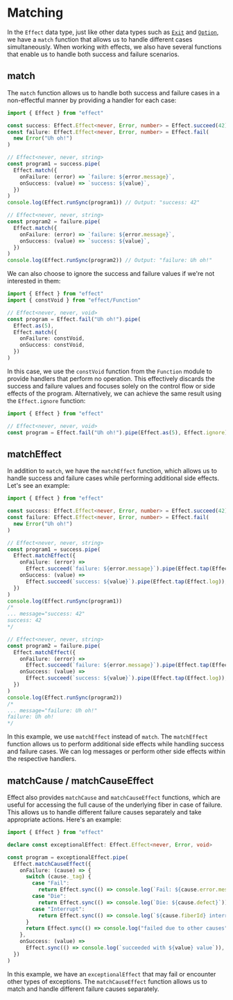 # Matching

In the `Effect` data type, just like other data types such as [`Exit`](../../essentials/exit#matching) and [`Option`](../../data-types/option#matching), we have a `match` function that allows us to handle different cases simultaneously. When working with effects, we also have several functions that enable us to handle both success and failure scenarios.

## match

The `match` function allows us to handle both success and failure cases in a non-effectful manner by providing a handler for each case:

```ts
import { Effect } from "effect"

const success: Effect.Effect<never, Error, number> = Effect.succeed(42)
const failure: Effect.Effect<never, Error, number> = Effect.fail(
  new Error("Uh oh!")
)

// Effect<never, never, string>
const program1 = success.pipe(
  Effect.match({
    onFailure: (error) => `failure: ${error.message}`,
    onSuccess: (value) => `success: ${value}`,
  })
)
console.log(Effect.runSync(program1)) // Output: "success: 42"

// Effect<never, never, string>
const program2 = failure.pipe(
  Effect.match({
    onFailure: (error) => `failure: ${error.message}`,
    onSuccess: (value) => `success: ${value}`,
  })
)
console.log(Effect.runSync(program2)) // Output: "failure: Uh oh!"
```

We can also choose to ignore the success and failure values if we're not interested in them:

```ts /never, void/
import { Effect } from "effect"
import { constVoid } from "effect/Function"

// Effect<never, never, void>
const program = Effect.fail("Uh oh!").pipe(
  Effect.as(5),
  Effect.match({
    onFailure: constVoid,
    onSuccess: constVoid,
  })
)
```

In this case, we use the `constVoid` function from the `Function` module to provide handlers that perform no operation. This effectively discards the success and failure values and focuses solely on the control flow or side effects of the program. Alternatively, we can achieve the same result using the `Effect.ignore` function:

```ts /never, void/
import { Effect } from "effect"

// Effect<never, never, void>
const program = Effect.fail("Uh oh!").pipe(Effect.as(5), Effect.ignore)
```

## matchEffect

In addition to `match`, we have the `matchEffect` function, which allows us to handle success and failure cases while performing additional side effects. Let's see an example:

```ts
import { Effect } from "effect"

const success: Effect.Effect<never, Error, number> = Effect.succeed(42)
const failure: Effect.Effect<never, Error, number> = Effect.fail(
  new Error("Uh oh!")
)

// Effect<never, never, string>
const program1 = success.pipe(
  Effect.matchEffect({
    onFailure: (error) =>
      Effect.succeed(`failure: ${error.message}`).pipe(Effect.tap(Effect.log)),
    onSuccess: (value) =>
      Effect.succeed(`success: ${value}`).pipe(Effect.tap(Effect.log)),
  })
)
console.log(Effect.runSync(program1))
/*
... message="success: 42"
success: 42
*/

// Effect<never, never, string>
const program2 = failure.pipe(
  Effect.matchEffect({
    onFailure: (error) =>
      Effect.succeed(`failure: ${error.message}`).pipe(Effect.tap(Effect.log)),
    onSuccess: (value) =>
      Effect.succeed(`success: ${value}`).pipe(Effect.tap(Effect.log)),
  })
)
console.log(Effect.runSync(program2))
/*
... message="failure: Uh oh!"
failure: Uh oh!
*/
```

In this example, we use `matchEffect` instead of `match`. The `matchEffect` function allows us to perform additional side effects while handling success and failure cases. We can log messages or perform other side effects within the respective handlers.

## matchCause / matchCauseEffect

Effect also provides `matchCause` and `matchCauseEffect` functions, which are useful for accessing the full cause of the underlying fiber in case of failure. This allows us to handle different failure causes separately and take appropriate actions. Here's an example:

```ts
import { Effect } from "effect"

declare const exceptionalEffect: Effect.Effect<never, Error, void>

const program = exceptionalEffect.pipe(
  Effect.matchCauseEffect({
    onFailure: (cause) => {
      switch (cause._tag) {
        case "Fail":
          return Effect.sync(() => console.log(`Fail: ${cause.error.message}`))
        case "Die":
          return Effect.sync(() => console.log(`Die: ${cause.defect}`))
        case "Interrupt":
          return Effect.sync(() => console.log(`${cause.fiberId} interrupted!`))
      }
      return Effect.sync(() => console.log("failed due to other causes"))
    },
    onSuccess: (value) =>
      Effect.sync(() => console.log(`succeeded with ${value} value`)),
  })
)
```

In this example, we have an `exceptionalEffect` that may fail or encounter other types of exceptions. The `matchCauseEffect` function allows us to match and handle different failure causes separately.
